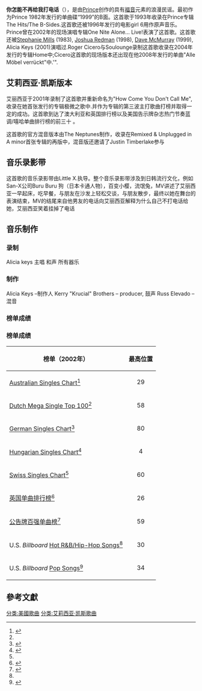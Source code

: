 {{Infobox song <!-- See Wikipedia:WikiProject_Songs -->
| name      = How Come U Don't Call Me Anymore?
| artist    = Prince
| album     = [[The_Hits/The_B-Sides|The Hits/The B-Sides]]
| published = 1982 (as a B-side to [[1999_(song)|1999]])
| released  = 1993 (on ''[[The_Hits/The_B-Sides|The Hits/The B-Sides]]'')
<!-- 未知參數 | track_no  = 16 -->
| genre     = [[Contemporary_R&B|R&B]], [[soul_music|soul]]
| language  = [[English_language|English]]
| length    = 3:51
| writer    = [[王子_(音樂家)|Prince]]
| label     = [[华纳兄弟唱片公司|华纳兄弟唱片公司]]
<!-- 未知參數 | prev      = "[[17_Days_(song)|17 Days]]" -->
<!-- 未知參數 | prev_no   = 15 -->
<!-- 未知參數 | next      = "[[I_Would_Die_4_U|Another Lonely Christmas]]" -->
<!-- 未知參數 | next_no   = 17 -->
}}
'''你怎能不再给我打电话'''（{{lang-en|''How Come U Don't Call Me Anymore?''}}），是由[[王子_(音樂家)|Prince]]创作的具有[[福音|福音]]元素的浪漫民谣。最初作为Prince 1982年发行的单曲碟“1999”的B面。这首歌于1993年收录在Prince专辑The Hits/The B-Sides.这首歌还被1996年发行的电影girl 6用作原声音乐。Prince曾在2002年的现场演唱专辑One Nite Alone... Live!表演了这首歌。这首歌还被[[Stephanie_Mills|Stephanie Mills]] (1983), [[Joshua_Redman|Joshua Redman]] (1998), [[Dave_McMurray|Dave McMurray]] (1999), Alicia Keys (2001)演唱过.Roger Cicero与Soulounge录制这首歌收录在2004年发行的专辑Home中;Cicero这首歌的现场版本还出现在他2008年发行的单曲"Alle Möbel verrückt"中.'".

==艾莉西亚·凯斯版本==
{{Infobox song
| name       = 你怎能不再给我打电话
| type       = single
| cover      = <!-- 檔案不存在 Alicia Keys - How Come single cover.jpg ，可從英文維基百科取得 -->
| artist     = [[艾丽西亚·凯斯|艾丽西亚·凯斯]]
| album      = [[极微之歌|极微之歌]]
| released   = 2002年6月4日
| format     = [[music_download|数字下载]], [[单曲碟|单曲碟]], [[12-inch_single|12" maxi single]]
| recorded   = 2001; KrucialKeys Studios<br /><small>([[纽约市|纽约市]], [[纽约|纽约]])</small>
| genre      = [[当代节奏蓝调|节奏蓝调]]，[[灵魂乐|灵魂]]
| length     = 3:57 <small>(专辑版本)</small><br />3:31 <small>(电台剪切版)</small>
| label      = [[J唱片公司|J]]
| writer     = [[王子_(音樂家)|Prince]]
| producer   = 艾莉西亚·凯斯, [[Kerry_Brothers,_Jr.|Kerry "Krucial" Brothers]]
| certification = 
| prev_title = [[女人的价值|女人的价值]]
| prev_year  = 2002
| next_title = [[Gangsta_Lovin'|Gangsta Lovin']]
| next_year  = 2002
| misc       = 
}}
艾丽西亚于2001年录制了这首歌并重新命名为"How Come You Don't Call Me",收录在她首张发行的专辑极微之歌中.并作为专辑的第三波主打歌曲打榜并取得一定的成功。这首歌到达了澳大利亚和英国排行榜以及美国告示牌杂志热门节奏蓝调/嘻哈单曲排行榜的前三十 。

这首歌的官方混音版本由The Neptunes制作，收录在Remixed & Unplugged in A minor首张专辑的再版中，混音版还邀请了Justin Timberlake参与

== 音乐录影带 ==
这首歌的音乐录影带由Little X.执导。整个音乐录影带涉及到日韩流行文化，例如San-X公司Buru Buru 狗（日本卡通人物），百变小樱，流氓兔，MV讲述了艾丽西亚一早起床，吃早餐，与朋友在沙发上轻松交谈，与朋友散步，最终以她在舞台的表演结束，MV的结尾来自他男友的电话向艾丽西亚解释为什么自己不打电话给她，艾丽西亚笑着挂掉了电话

== 音乐制作 ==
=== 录制 ===
Alicia keys 主唱 和声 所有器乐
=== 制作 ===
Alicia Keys –制作人
Kerry "Krucial" Brothers – producer, 鼓声
Russ Elevado – 混音
=== 榜单成绩 ===
===榜单成绩===
{| class="wikitable"
!align="center"|榜单（2002年）
!align="center"|最高位置
|-
|align="left"|[[ARIA_Charts|Australian Singles Chart]]<ref name="swiss">{{cite web |url=http://swisscharts.com/showitem.asp?interpret=Alicia+Keys&titel=How+Come+You+Don%27t+Call+Me&cat=s |title=Alicia Keys – How Come You Don't Call Me – swisscharts.com |accessdate=2008-04-09 |work=SwissCharts.com |archive-date=2013-12-31 |archive-url=https://web.archive.org/web/20131231191713/http://swisscharts.com/showitem.asp?interpret=Alicia+Keys&titel=How+Come+You+Don%27t+Call+Me&cat=s |dead-url=no }}</ref>
|align="center"|29
|-
|align="left"|[[Mega_Single_Top_100|Dutch Mega Single Top 100]]<ref name="swiss"/>
|align="center"|58
|-
|align="left"|[[Media_Control_Charts|German Singles Chart]]<ref>{{cite web |url=http://musicline.de/de/chartverfolgung_summary/title/Keys%2C+Alicia/How+Come+You+Don%2527t+Call+Me/single |title=Musicline.de – Alicia Keys – How Come You Don't Call Me |accessdate=2008-07-21 |work=Musicline.de |language=de |archive-url=https://web.archive.org/web/20090422032241/http://musicline.de/de/chartverfolgung_summary/title/Keys%2C+Alicia/How+Come+You+Don%2527t+Call+Me/single |archive-date=2009-04-22 |dead-url=yes }}</ref>
|align="center"|80
|-
|align="left"|[[Mahasz|Hungarian Singles Chart]]<ref>{{cite web |url=http://www.mahasz.hu/m/?menu=slagerlistak&menu2=archivum&lista=kislemez&ev=2002&het=27&submit_=Keresés |title=Single (track) Top 10 lista – 2002. 27. hét |accessdate=2008-04-09 |work=[[Mahasz|Mahasz]] |language=hu |deadurl=yes |archiveurl=https://archive.is/20090422063024/http://www.mahasz.hu/m/?menu=slagerlistak&menu2=archivum&lista=kislemez&ev=2002&het=27&submit_=Keres%C3%A9s |archivedate=2009-04-22 }}</ref>
|align="center"|4
|-
|align="left"|[[Swiss_Music_Charts|Swiss Singles Chart]]<ref name="swiss"/>
|align="center"|60
|-
|align="left"|[[英国单曲排行榜|英国单曲排行榜]]<ref>{{cite web |url=http://www.chartstats.com/songinfo.php?id=30093 |title=Chart Stats – Alicia Keys – How Come You Don't Call Me |accessdate=2008-07-21 |work=Chart Stats |archiveurl=https://web.archive.org/web/20090422033613/http://www.chartstats.com/songinfo.php?id=30093 |archivedate=2009-04-22 |deadurl=yes }}</ref>
|align="center"|26
|-
|align="left"|[[公告牌百强单曲榜|公告牌百强单曲榜]]<ref name="allmusic">{{cite web |url=http://www.allmusic.com/album/songs-in-a-minor-r536232 |title=Songs in A Minor > Charts & Awards > Billboard Singles |accessdate=2008-02-22 |work=[[Allmusic|Allmusic]] |archive-date=2010-11-10 |archive-url=https://web.archive.org/web/20101110044610/http://allmusic.com/album/songs-in-a-minor-r536232 |dead-url=no }}</ref>
|align="center"|59
|-
|align="left"|U.S. ''Billboard'' [[Hot_R&B/Hip-Hop_Songs|Hot R&B/Hip-Hop Songs]]<ref name="allmusic"/>
|align="center"|30
|-
|align="left"|U.S. ''Billboard'' [[Pop_Songs|Pop Songs]]<ref>{{Cite web |url=http://www.billboard.com/#/artist/alicia-keys/chart-history/433721?f=381&g=Singles |title=存档副本 |accessdate=2010-08-31 |archive-date=2011-10-13 |archive-url=https://www.webcitation.org/62OtgJtp1?url=http://www.billboard.com/#/artist/alicia-keys/chart-history/433721?f=381&g=Singles |dead-url=no }}</ref>
|align="center"|34
|}

== 參考文獻 ==
{{reflist}}
{{艾莉西亚·凯斯单曲}}

[[分类:美國歌曲|分类:美國歌曲]]
[[分类:艾莉西亚·凯斯歌曲|分类:艾莉西亚·凯斯歌曲]]